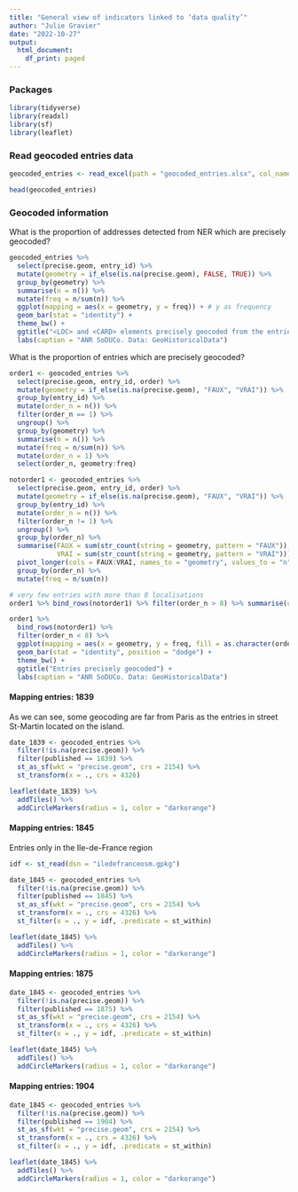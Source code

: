 ```yaml
---
title: "General view of indicators linked to ‘data quality’"
author: "Julie Gravier"
date: "2022-10-27"
output:
  html_document:
    df_print: paged
---
```


### Packages
```r
library(tidyverse)
library(readxl)
library(sf)
library(leaflet)
```

### Read geocoded entries data
```r
geocoded_entries <- read_excel(path = "geocoded_entries.xlsx", col_names = TRUE)

head(geocoded_entries)
```

### Geocoded information
What is the proportion of addresses detected from NER which are precisely geocoded?
```r
geocoded_entries %>%
  select(precise.geom, entry_id) %>%
  mutate(geometry = if_else(is.na(precise.geom), FALSE, TRUE)) %>%
  group_by(geometry) %>%
  summarise(n = n()) %>%
  mutate(freq = n/sum(n)) %>%
  ggplot(mapping = aes(x = geometry, y = freq)) + # y as frequency
  geom_bar(stat = "identity") +
  theme_bw() +
  ggtitle("<LOC> and <CARD> elements precisely geocoded from the entries") +
  labs(caption = "ANR SoDUCo. Data: GeoHistoricalData")
```

What is the proportion of entries which are precisely geocoded?
```r
order1 <- geocoded_entries %>%
  select(precise.geom, entry_id, order) %>%
  mutate(geometry = if_else(is.na(precise.geom), "FAUX", "VRAI")) %>%
  group_by(entry_id) %>%
  mutate(order_n = n()) %>%
  filter(order_n == 1) %>%
  ungroup() %>%
  group_by(geometry) %>%
  summarise(n = n()) %>%
  mutate(freq = n/sum(n)) %>%
  mutate(order_n = 1) %>%
  select(order_n, geometry:freq)

notorder1 <- geocoded_entries %>%
  select(precise.geom, entry_id, order) %>%
  mutate(geometry = if_else(is.na(precise.geom), "FAUX", "VRAI")) %>%
  group_by(entry_id) %>%
  mutate(order_n = n()) %>%
  filter(order_n != 1) %>% 
  ungroup() %>% 
  group_by(order_n) %>% 
  summarise(FAUX = sum(str_count(string = geometry, pattern = "FAUX")), 
            VRAI = sum(str_count(string = geometry, pattern = "VRAI"))) %>%
  pivot_longer(cols = FAUX:VRAI, names_to = "geometry", values_to = "n") %>%
  group_by(order_n) %>%
  mutate(freq = n/sum(n))

# very few entries with more than 8 localisations
order1 %>% bind_rows(notorder1) %>% filter(order_n > 8) %>% summarise(countelements = sum(n))

order1 %>%
  bind_rows(notorder1) %>% 
  filter(order_n < 8) %>%
  ggplot(mapping = aes(x = geometry, y = freq, fill = as.character(order_n))) + # y as frequency
  geom_bar(stat = "identity", position = "dodge") +
  theme_bw() +
  ggtitle("Entries precisely geocoded") +
  labs(caption = "ANR SoDUCo. Data: GeoHistoricalData")
```

#### Mapping entries: 1839
As we can see, some geocoding are far from Paris as the entries in street St-Martin located on the island.
```r
date_1839 <- geocoded_entries %>%
  filter(!is.na(precise.geom)) %>%
  filter(published == 1839) %>%
  st_as_sf(wkt = "precise.geom", crs = 2154) %>%
  st_transform(x = ., crs = 4326)

leaflet(date_1839) %>% 
  addTiles() %>%
  addCircleMarkers(radius = 1, color = "darkorange")
```

#### Mapping entries: 1845
Entries only in the Ile-de-France region
```r
idf <- st_read(dsn = "iledefranceosm.gpkg")
```

```r
date_1845 <- geocoded_entries %>%
  filter(!is.na(precise.geom)) %>%
  filter(published == 1845) %>%
  st_as_sf(wkt = "precise.geom", crs = 2154) %>%
  st_transform(x = ., crs = 4326) %>%
  st_filter(x = ., y = idf, .predicate = st_within)

leaflet(date_1845) %>% 
  addTiles() %>%
  addCircleMarkers(radius = 1, color = "darkorange")
```

#### Mapping entries: 1875
```r
date_1845 <- geocoded_entries %>%
  filter(!is.na(precise.geom)) %>%
  filter(published == 1875) %>%
  st_as_sf(wkt = "precise.geom", crs = 2154) %>%
  st_transform(x = ., crs = 4326) %>%
  st_filter(x = ., y = idf, .predicate = st_within)

leaflet(date_1845) %>% 
  addTiles() %>%
  addCircleMarkers(radius = 1, color = "darkorange")
```

#### Mapping entries: 1904
```r
date_1845 <- geocoded_entries %>%
  filter(!is.na(precise.geom)) %>%
  filter(published == 1904) %>%
  st_as_sf(wkt = "precise.geom", crs = 2154) %>%
  st_transform(x = ., crs = 4326) %>%
  st_filter(x = ., y = idf, .predicate = st_within)

leaflet(date_1845) %>% 
  addTiles() %>%
  addCircleMarkers(radius = 1, color = "darkorange")
```